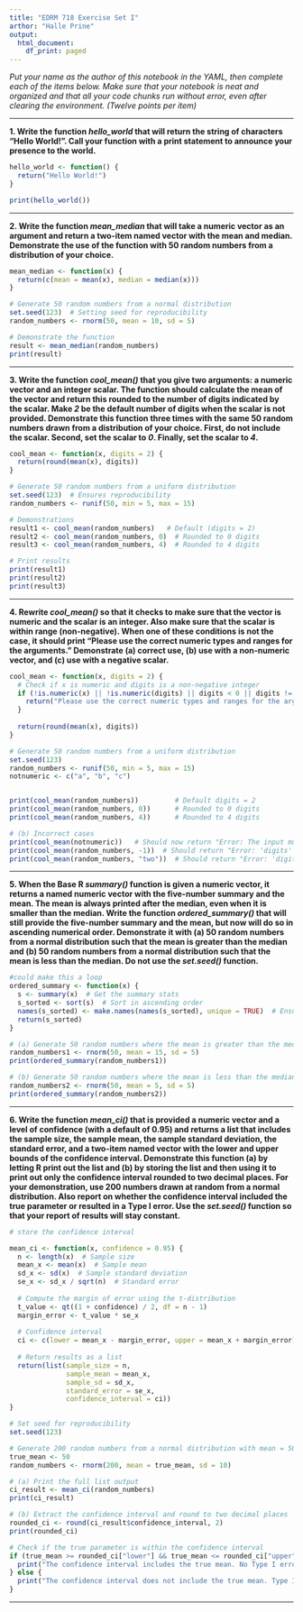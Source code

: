 ```yaml
---
title: "EDRM 718 Exercise Set I"
arthor: "Halle Prine"
output:
  html_document:
    df_print: paged
---
```


*Put your name as the author of this notebook in the YAML, then complete each of the items below. Make sure that your notebook is neat and organized and that all your code chunks run without error, even after clearing the environment. (Twelve points per item)*

***

**1. Write the function *hello_world* that will return the string of characters "Hello World!". Call your function with a print statement to announce your presence to the world.**

```r

hello_world <- function() {
  return("Hello World!")
}

print(hello_world())

```


***

**2. Write the function *mean_median* that will take a numeric vector as an argument and return a two-item named vector with the mean and median. Demonstrate the use of the function with 50 random numbers from a distribution of your choice.**

```r
mean_median <- function(x) {
  return(c(mean = mean(x), median = median(x)))
}

# Generate 50 random numbers from a normal distribution
set.seed(123)  # Setting seed for reproducibility
random_numbers <- rnorm(50, mean = 10, sd = 5)

# Demonstrate the function
result <- mean_median(random_numbers)
print(result)

```

***

**3. Write the function *cool_mean()* that you give two arguments: a numeric vector and an integer scalar. The function should calculate the mean of the vector and return this rounded to the number of digits indicated by the scalar. Make *2* be the default number of digits when the scalar is not provided. Demonstrate this function three times with the same 50 random numbers drawn from a distribution of your choice. First, do not include the scalar. Second, set the scalar to *0*. Finally, set the scalar to *4*.**

```r
cool_mean <- function(x, digits = 2) {
  return(round(mean(x), digits))
}

# Generate 50 random numbers from a uniform distribution
set.seed(123)  # Ensures reproducibility
random_numbers <- runif(50, min = 5, max = 15)

# Demonstrations
result1 <- cool_mean(random_numbers)   # Default (digits = 2)
result2 <- cool_mean(random_numbers, 0)  # Rounded to 0 digits
result3 <- cool_mean(random_numbers, 4)  # Rounded to 4 digits

# Print results
print(result1)
print(result2)
print(result3)

```

***

**4. Rewrite *cool_mean()* so that it checks to make sure that the vector is numeric and the scalar is an integer. Also make sure that the scalar is within range (non-negative). When one of these conditions is not the case, it should print "Please use the correct numeric types and ranges for the arguments." Demonstrate (a) correct use, (b) use with a non-numeric vector, and (c) use with a negative scalar.**

```r
cool_mean <- function(x, digits = 2) {
  # Check if x is numeric and digits is a non-negative integer
  if (!is.numeric(x) || !is.numeric(digits) || digits < 0 || digits != as.integer(digits)) {
    return("Please use the correct numeric types and ranges for the arguments.")
  }
  
  return(round(mean(x), digits))
}

# Generate 50 random numbers from a uniform distribution
set.seed(123)
random_numbers <- runif(50, min = 5, max = 15)
notnumeric <- c("a", "b", "c")


print(cool_mean(random_numbers))         # Default digits = 2
print(cool_mean(random_numbers, 0))      # Rounded to 0 digits
print(cool_mean(random_numbers, 4))      # Rounded to 4 digits

# (b) Incorrect cases
print(cool_mean(notnumeric))   # Should now return "Error: The input must be a numeric vector."
print(cool_mean(random_numbers, -1))  # Should return "Error: 'digits' must be a non-negative integer."
print(cool_mean(random_numbers, "two"))  # Should return "Error: 'digits' must be a non-negative integer."

```

***

**5. When the Base R *summary()* function is given a numeric vector, it returns a named numeric vector with the five-number summary and the mean. The mean is always printed after the median, even when it is smaller than the median. Write the function *ordered_summary()* that will still provide the five-number summary and the mean, but now will do so in ascending numerical order. Demonstrate it with (a) 50 random numbers from a normal distribution such that the mean is greater than the median and (b) 50 random numbers from a normal distribution such that the mean is less than the median. Do not use the *set.seed()* function.**

```r
#could make this a loop
ordered_summary <- function(x) {
  s <- summary(x)  # Get the summary stats
  s_sorted <- sort(s)  # Sort in ascending order
  names(s_sorted) <- make.names(names(s_sorted), unique = TRUE)  # Ensure unique names
  return(s_sorted)
}

# (a) Generate 50 random numbers where the mean is greater than the median
random_numbers1 <- rnorm(50, mean = 15, sd = 5)
print(ordered_summary(random_numbers1))

# (b) Generate 50 random numbers where the mean is less than the median
random_numbers2 <- rnorm(50, mean = 5, sd = 5)
print(ordered_summary(random_numbers2))

```

***

**6. Write the function *mean_ci()* that is provided a numeric vector and a level of confidence (with a default of 0.95) and returns a list that includes the sample size, the sample mean, the sample standard deviation, the standard error, and a two-item named vector with the lower and upper bounds of the confidence interval. Demonstrate this function (a) by letting R print out the list and (b) by storing the list and then using it to print out only the confidence interval rounded to two decimal places. For your demonstration, use 200 numbers drawn at random from a normal distribution. Also report on whether the confidence interval included the true parameter or resulted in a Type I error. Use the *set.seed()* function so that your report of results will stay constant.**

```r

# store the confidence interval 

mean_ci <- function(x, confidence = 0.95) {
  n <- length(x)  # Sample size
  mean_x <- mean(x)  # Sample mean
  sd_x <- sd(x)  # Sample standard deviation
  se_x <- sd_x / sqrt(n)  # Standard error
  
  # Compute the margin of error using the t-distribution
  t_value <- qt((1 + confidence) / 2, df = n - 1)
  margin_error <- t_value * se_x
  
  # Confidence interval
  ci <- c(lower = mean_x - margin_error, upper = mean_x + margin_error)
  
  # Return results as a list
  return(list(sample_size = n, 
              sample_mean = mean_x, 
              sample_sd = sd_x, 
              standard_error = se_x, 
              confidence_interval = ci))
}

# Set seed for reproducibility
set.seed(123)

# Generate 200 random numbers from a normal distribution with mean = 50 and sd = 10
true_mean <- 50
random_numbers <- rnorm(200, mean = true_mean, sd = 10)

# (a) Print the full list output
ci_result <- mean_ci(random_numbers)
print(ci_result)

# (b) Extract the confidence interval and round to two decimal places
rounded_ci <- round(ci_result$confidence_interval, 2)
print(rounded_ci)

# Check if the true parameter is within the confidence interval
if (true_mean >= rounded_ci["lower"] && true_mean <= rounded_ci["upper"]) {
  print("The confidence interval includes the true mean. No Type I error.")
} else {
  print("The confidence interval does not include the true mean. Type I error occurred.")
}

```

***

